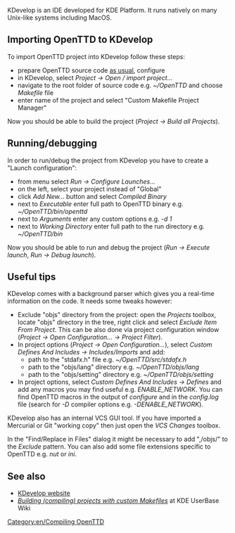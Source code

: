 [[Category:en/Compiling OpenTTD]]

KDevelop is an IDE developed for KDE Platform. It runs natively on many Unix-like systems including MacOS.

{{en/note|To avoid performing steps manually, use this automated KDevelop 4 project generator: http://bugs.openttd.org/task/6577}}

== Importing OpenTTD to KDevelop ==
To import OpenTTD project into KDevelop follow these steps:
* prepare OpenTTD source code [[en/Development/Compiling on (GNU/)Linux and *BSD|as usual]], configure
* in KDevelop, select ''Project -> Open / import project...''
* navigate to the root folder of source code e.g. ''~/OpenTTD'' and choose ''Makefile'' file
* enter name of the project and select "Custom Makefile Project Manager"
Now you should be able to build the project (''Project -> Build all Projects'').

== Running/debugging ==
In order to run/debug the project from KDevelop you have to create a "Launch configuration":
* from menu select ''Run -> Configure Launches...''
* on the left, select your project instead of "Global"
* click ''Add New...'' button and select ''Compiled Binary''
* next to ''Executable'' enter full path to OpenTTD binary e.g. ''~/OpenTTD/bin/openttd''
* next to ''Arguments'' enter any custom options e.g. ''-d 1''
* next to ''Working Directory'' enter full path to the run directory e.g. ''~/OpenTTD/bin''
Now you should be able to run and debug the project (''Run -> Execute launch'', ''Run -> Debug launch'').

== Useful tips ==
KDevelop comes with a background parser which gives you a real-time information on the code. It needs some tweaks however:
* Exclude "objs" directory from the project: open the ''Projects'' toolbox, locate "objs" directory in the tree, right click and select ''Exclude Item From Project''. This can be also done via project configuration window (''Project -> Open Configuration... -> Project Filter'').
* In project options (''Project -> Open Configuration...''), select ''Custom Defines And Includes -> Includes/Imports'' and add:
** path to the "stdafx.h" file e.g. ''~/OpenTTD/src/stdafx.h''
** path to the "objs/lang" directory e.g. ''~/OpenTTD/objs/lang''
** path to the "objs/setting" directory e.g. ''~/OpenTTD/objs/setting''
* In project options, select ''Custom Defines And Includes -> Defines'' and add any macros you may find useful e.g. ''ENABLE_NETWORK''. You can find OpenTTD macros in the output of ''configure'' and in the ''config.log'' file (search for ''-D'' compiler options e.g. ''-DENABLE_NETWORK'').

KDevelop also has an internal VCS GUI tool. If you have imported a Mercurial or Git "working copy" then just open the ''VCS Changes'' toolbox.

In the "Find/Replace in Files" dialog it might be necessary to add ",/objs/" to the ''Exclude'' pattern. You can also add some file extensions specific to OpenTTD e.g. ''nut'' or ''ini''.

== See also ==
*[http://www.kdevelop.org/ KDevelop website]
*[http://userbase.kde.org/KDevelop4/Manual/Building_%28compiling%29_projects_with_custom_Makefiles ''Building (compiling) projects with custom Makefiles''] at KDE UserBase Wiki